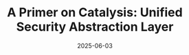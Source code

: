 ---
title: "A Primer on Catalysis: Unified Security Abstraction Layer"
date: '2025-06-03'
tags: ['Restaking','Abstraction','Tokensight','Game Theory']
draft: false
summary: "Catalysis introduces a novel abstraction layer for securing Shared Security Networks (SSNs) across multiple restaking protocols. The present research piece explores the roles, incentives, and risk surfaces for each participant in the Catalysis architecture."
---
